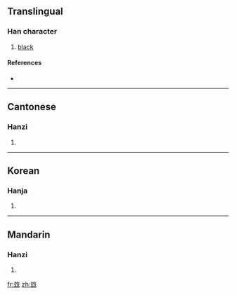 ==Translingual==

===Han character===
{{Han char|rn=95|rad=玄|as=06|sn=11|four=0873<sub>2</sub>|canj=卜戈人竹女 (YIOHV)}}

# [[black]]

====References====
* {{Han ref|kx=0726.010|dkj=20818|dj=1135.050|hdz=10289.020|uh=7388|ud=29576|bh=D66A|bd=54890}}

----

==Cantonese==

===Hanzi===
{{yue-hanzi|jyut=|y=lou4}}

# {{defn|Cantonese}}

----

==Korean==

===Hanja===
{{ko-hanja|hangeul=로>노|eumhun=|rv=ro>no|mr=ro>no|y=lo>no}}

# {{defn|Korean}}

----

==Mandarin==

===Hanzi===
{{cmn-hanzi|pin=[[lú]] ([[lu2]]), [[wàng]] ([[wang4]]), [[yù]] ([[yu4]])|wg=lu<sup>2</sup>, wang<sup>4</sup>, yü<sup>4</sup>}}

# {{defn|Mandarin}}

[[fr:玈]]
[[zh:玈]]